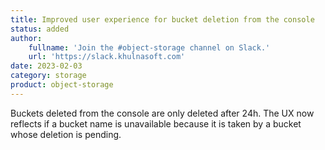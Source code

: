 ```yaml
---
title: Improved user experience for bucket deletion from the console
status: added
author:
    fullname: 'Join the #object-storage channel on Slack.'
    url: 'https://slack.khulnasoft.com'
date: 2023-02-03
category: storage
product: object-storage
---
```


Buckets deleted from the console are only deleted after 24h. The UX now reflects if a bucket name is unavailable because it is taken by a bucket whose deletion is pending.

